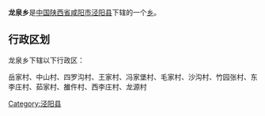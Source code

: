 {{中国乡级行政区
|行政区全称 = 龙泉乡
|景观照片文件名 = 
|景观照片描述 = 
|汉语拼音 =
|其他语言 = 
|其他语言名称 = 
|位置图文件名 = 
|位置图描述 = 
|自定义图片=
|上级行政区 = [[陕西省|陕西省]][[咸阳市|咸阳市]][[泾阳县|泾阳县]]
|行政区类别 = [[乡级行政区|乡]]
|行政区划代码 = 
|行政区划 = 
|村委会 = 
|居委会 = 
|建置时间 = 
|领导职位 = 
|领导名称 = 
|政府驻地 = 
|毗邻 = 
|地理坐标 = 
|总面积 = 
|总人口 = 
|户籍人口 = 
|户籍人口年份 = 
|常住人口 = 
|常住人口年份 = 
|人口密度 = 
|GDP = 
|邮政编码 = 
|电话区号 = 
|官方网站 = 
|网站名称 = 
}}
'''龙泉乡'''是[[中华人民共和国|中国]][[陕西省|陕西省]][[咸阳市|咸阳市]][[泾阳县|泾阳县]]下辖的一个[[乡级行政区|乡]]。

== 行政区划 ==
龙泉乡下辖以下行政区：

岳家村、中山村、四罗沟村、王家村、冯家堡村、毛家村、沙沟村、竹园张村、东李庄村、茹家村、雒仵村、西李庄村、龙源村

{{Shaanxi-stub}}
{{陕西省咸阳市泾阳县行政区划}}

[[Category:泾阳县|Category:泾阳县]]